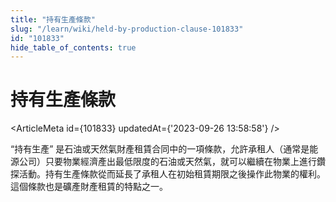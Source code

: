 ```yaml
---
title: "持有生產條款"
slug: "/learn/wiki/held-by-production-clause-101833"
id: "101833"
hide_table_of_contents: true
---
```



# 持有生產條款

<ArticleMeta id={101833} updatedAt={'2023-09-26 13:58:58'} />
<div className='border-solid border-b border-t-0 my-4 border-[var(--ifm-color-gray-300)]' />

“持有生產” 是石油或天然氣財產租賃合同中的一項條款，允許承租人（通常是能源公司）只要物業經濟產出最低限度的石油或天然氣，就可以繼續在物業上進行鑽探活動。持有生產條款從而延長了承租人在初始租賃期限之後操作此物業的權利。這個條款也是礦產財產租賃的特點之一。
